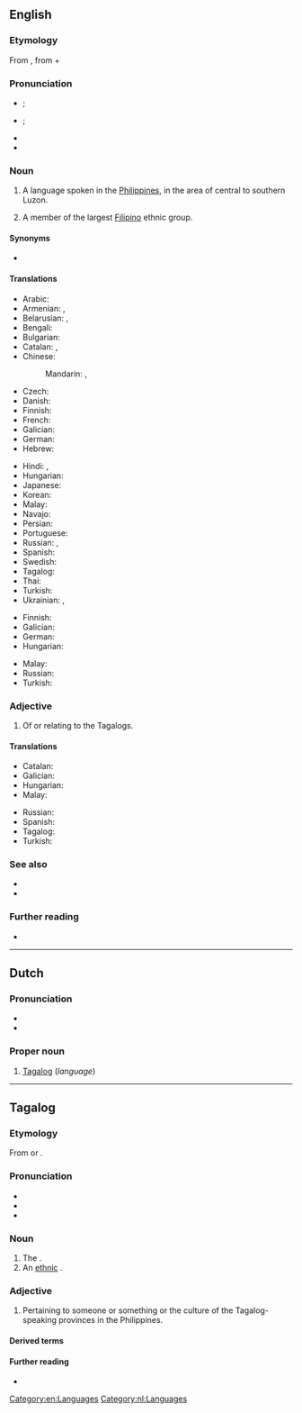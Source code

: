 {{also|tagalog}}
==English==
{{interwiktionary|code=tl}}
{{wikipedia}}

===Etymology===
From {{der|en|tl|Tagalog}}, from {{m|tl|taga-||native of}} + {{m|tl|ilog||river}}

===Pronunciation===
* {{a|RP}} {{enPR|təgäʹlŏg|təgălʹəg}}; {{IPA|en|/təˈɡɑːlɒɡ/|/təˈɡæləɡ/}}
* {{a|GA}} {{enPR|təgäʹləg|təgäʹlôg}}; {{IPA|en|/təˈɡɑləɡ/|/təˈɡɑlɔɡ/}}
* {{hyphenation|en|Taga|log}}
* {{audio|en|en-us-Tagalog.ogg|Audio (US)}}

===Noun===
{{en-noun|~|Tagalog|s}}

# {{lb|en|uncountable}} A language spoken in the [[Philippines]], in the area of central to southern Luzon.
# {{lb|en|countable}} A member of the largest [[Filipino]] ethnic group.

====Synonyms====
* {{l|en|Tagal}}

====Translations====
{{trans-top|language}}
* Arabic: {{t|ar|تَاغَالُوغِيَّة|f|tr=taḡaluḡiyya}}
* Armenian: {{t|hy|տագալերեն}}, {{t|hy|տագալոգ}}
* Belarusian: {{t|be|тага́льская мо́ва|f|sc=Cyrl}}, {{t|be|тага́льская|f|sc=Cyrl}}
* Bengali: {{t|bn|তাগালোগভাষা}}
* Bulgarian: {{t|bg|тага́лог|m}}
* Catalan: {{t|ca|tagàlog|m}}, {{t+|ca|tagal}}
* Chinese:
*: Mandarin: {{t+|cmn|他加祿語|sc=Hani}}, {{t+|cmn|他加禄语|tr=tājiālùyǔ|sc=Hani}}
* Czech: {{t|cs|tagalština|f}}
* Danish: {{t|da|tagalog}}
* Finnish: {{t+|fi|tagalog}}
* French: {{t+|fr|tagalog|m}}
* Galician: {{t+|gl|tagalo|m}}
* German: {{t+|de|Tagalog|n}}
* Hebrew: {{t|he|טאגאלוג}}
{{trans-mid}}
* Hindi: {{t|hi|टागालोग भाषा}}, {{t|hi|टागालोग}}
* Hungarian: {{t+|hu|tagalog}}
* Japanese: {{t+|ja|タガログ語|tr=タガログご, tagarogugo}}
* Korean: {{t+|ko|타갈로그어}}
* Malay: {{t|ms|bahasa Tagalog}}
* Navajo: {{t|nv|Kéyah Dańlíinii bikáaʼgi kéédahatʼínígíí bizaad}}
* Persian: {{t|fa|زبان تاگالوگ}}
* Portuguese: {{t+|pt|tagalo|m}}
* Russian: {{t+|ru|тага́льский|m}}, {{t|ru|тага́лог|m}}
* Spanish: {{t+|es|tagalo|m}}
* Swedish: {{t+|sv|tagalog}}
* Tagalog: {{t+|tl|Tagalog}}
* Thai: {{t+|th|ภาษาตากาล็อก|tr=paa-sǎa dtaa-gaa-lɔ́k}}
* Turkish: {{t+|tr|Tagalogca}}
* Ukrainian: {{t+|uk|тага́льська|f}}, {{t|uk|тага́лог|m}}
{{trans-bottom}}

{{trans-top|member of the Filipino ethnic group}}
* Finnish: {{t|fi|tagaali}}
* Galician: {{t+|gl|tagalo|m}}
* German: {{t|de|Tagale|m}}
* Hungarian: {{t+|hu|tagalog}}
{{trans-mid}}
* Malay: {{t|ms|orang Tagalog}}
* Russian: {{t+|ru|тага́л|m}}
* Turkish: {{t+|tr|Tagalog}}
{{trans-bottom}}

===Adjective===
{{en-adj|-}}

# Of or relating to the Tagalogs.

====Translations====
{{trans-top|of or relating to the Tagalogs}}
* Catalan: {{t|ca|tagàlog}}
* Galician: {{t+|gl|tagalo|m}}
* Hungarian: {{t+|hu|tagalog}}
* Malay: {{t|ms|Tagalog}}
{{trans-mid}}
* Russian: {{t+|ru|тага́льский}}
* Spanish: {{t+|es|tagalo}}
* Tagalog: {{t+|tl|Tagalog}}
* Turkish: {{t+|tr|Tagalog}}
{{trans-bottom}}

===See also===
* {{langcat|tl}}
* {{langlist}}

===Further reading===
* {{ISO 639|link=Ethnologue|1code=tl|code=tgl}}

[[Category:en:Languages]]

----

==Dutch==

===Pronunciation===
* {{IPA|nl|/ˈtaːɡaːlɔk/}}
* {{audio|nl|Nl-Tagalog.ogg|audio}}

===Proper noun===
{{nl-proper noun|n}}

# [[#English|Tagalog]] (''language'')

[[Category:nl:Languages]]

----

==Tagalog==

===Etymology===
From {{prefix|tl|taga-|ilog|t1=native of|t2=[[river]]}} or {{prefix|tl|taga-|alog|t1=native of|t2=[[ford]]}}.

===Pronunciation===
* {{hyphenation|tl|ta|ga|log}}
* {{tl-IPA|Tagálog}}
* {{audio|tl|Tl-PH-Tagalog.ogg|Audio}}

===Noun===
{{tl-noun|Tagálog|b=ᜆᜄᜎᜓᜄ᜔}}

# The {{w|Tagalog language}}.
# An [[ethnic]] {{w|Tagalog people|Tagalog person}}.

===Adjective===
{{tl-adj|Tagálog|b=ᜆᜄᜎᜓᜄ᜔}}

# Pertaining to someone or something or the culture of the Tagalog-speaking provinces in the Philippines.

====Derived terms====
{{der3|tl|itagalog|ipatagalog|isatagalog|matagalog|magtagalog|managalog|mananagalog|makatagalog|makipagtagalog|nagtagalog|nanagalog|nakatagalog|nakipagtagalog|patagalog|pagkatagalog|pagkakatagalog|pakitagalog|pakikipagtagalog|palatagalog|pangtagalog|panagalog|pananagalog|tagapagtagalog|tinagalog|tagalugin|Katagalugan|Timog Katagalugan|Republika ng Katagalugan|Salitang Tagalog|Wikang Tagalog|Barong Tagalog|tagalista}}

====Further reading====
* {{R:KWF Diksiyonaryo}}